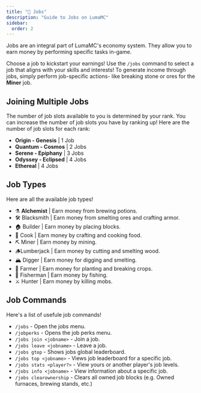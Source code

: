 ```yaml
---
title: "👷 Jobs"
description: "Guide to Jobs on LumaMC"
sidebar:
  order: 2
---
```



Jobs are an integral part of LumaMC's economy system. They allow you to earn money by performing
specific tasks in-game.

Choose a job to kickstart your earnings! Use the `/jobs` command to select a job that aligns with
your skills and interests! To generate income through jobs, simply perform job-specific actions-
like breaking stone or ores for the **Miner** job.

<CenteredImage src={jobsMenu} alt="In-game Jobs Menu" tailwind="w-80" />

## Joining Multiple Jobs

The number of job slots available to you is determined by your rank. You can increase the number of
job slots you have by ranking up! Here are the number of job slots for each rank:

- **Origin - Genesis** | 1 Job
- **Quantum - Cosmos** | 2 Jobs
- **Serene - Epiphany** | 3 Jobs
- **Odyssey - Eclipsed** | 4 Jobs
- **Ethereal** | 4 Jobs

## Job Types

Here are all the available job types!

<div class="list">

- ⚗️ **Alchemist** | Earn money from brewing potions.
- 🛠️ Blacksmith | Earn money from smelting ores and crafting armor.
- 🏠 Builder | Earn money by placing blocks.
- 🍳 Cook | Earn money by crafting and cooking food.
- ⛏️ Miner | Earn money by mining.
- 🪵Lumberjack | Earn money by cutting and smelting wood.
- 🏔️ Digger | Earn money for digging and smelting.
- 🌾 Farmer | Earn money for planting and breaking crops.
- 🎣 Fisherman | Earn money by fishing.
- ⚔️ Hunter | Earn money by killing mobs.

</div>

## Job Commands

Here's a list of usefule job commands!

<div class="list">

- `/jobs` - Open the jobs menu.
- `/jobperks` - Opens the job perks menu.
- `/jobs join <jobname>` - Join a job.
- `/jobs leave <jobname>` - Leave a job.
- `/jobs gtop` - Shows jobs global leaderboard.
- `/jobs top <jobname>` - Views job leaderboard for a specific job.
- `/jobs stats <player?>` - View yours or another player's job levels.
- `/jobs info <jobname>` - View information about a specific job.
- `/jobs clearownership` - Clears all owned job blocks (e.g. Owned furnaces, brewing stands, etc.)

</div>
